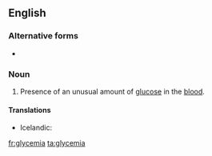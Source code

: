 ==English==
{{wikipedia}}
===Alternative forms===
* {{l|en|glucæmia}} {{qualifier|obsolete}}

===Noun===
{{en-noun|-}}

#{{medicine}} Presence of an unusual amount of [[glucose]] in the [[blood]].

====Translations====
{{trans-top}}
* Icelandic: {{t|is|sykurdreyri|m}}
{{trans-bottom}}

[[fr:glycemia]]
[[ta:glycemia]]